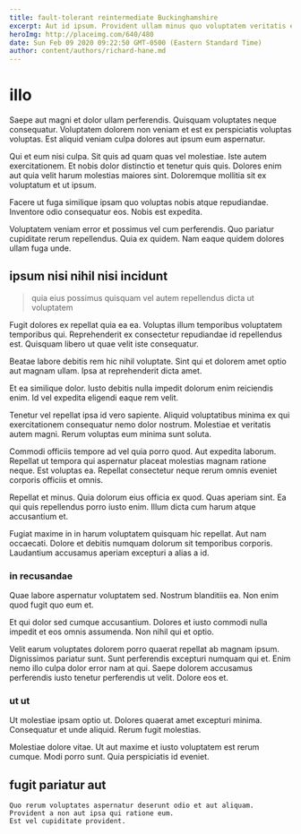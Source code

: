 ```yaml
---
title: fault-tolerant reintermediate Buckinghamshire
excerpt: Aut id ipsum. Provident ullam minus quo voluptatem veritatis enim officiis. Vero dolorem labore. Et assumenda consequatur recusandae qui recusandae. Quae distinctio cum magnam sapiente deleniti non dicta. Ut dolores omnis in.
heroImg: http://placeimg.com/640/480
date: Sun Feb 09 2020 09:22:50 GMT-0500 (Eastern Standard Time)
author: content/authors/richard-hane.md
---
```

# illo

Saepe aut magni et dolor ullam perferendis. Quisquam voluptates neque consequatur. Voluptatem dolorem non veniam et est ex perspiciatis voluptas voluptas. Est aliquid veniam culpa dolores aut ipsum eum aspernatur.
  
Qui et eum nisi culpa. Sit quis ad quam quas vel molestiae. Iste autem exercitationem. Et nobis dolor distinctio et tenetur quis quis. Dolores enim aut quia velit harum molestias maiores sint. Doloremque mollitia sit ex voluptatum et ut ipsum.
  
Facere ut fuga similique ipsam quo voluptas nobis atque repudiandae. Inventore odio consequatur eos. Nobis est expedita.
  
Voluptatem veniam error et possimus vel cum perferendis. Quo pariatur cupiditate rerum repellendus. Quia ex quidem. Nam eaque quidem dolores ullam fuga unde.

## ipsum nisi nihil nisi incidunt

> quia eius possimus quisquam vel autem repellendus dicta ut voluptatem

Fugit dolores ex repellat quia ea ea. Voluptas illum temporibus voluptatem temporibus qui. Reprehenderit ex consectetur repudiandae id repellendus est. Quisquam libero ut quae velit iste consequatur.
  
Beatae labore debitis rem hic nihil voluptate. Sint qui et dolorem amet optio aut magnam ullam. Ipsa at reprehenderit dicta amet.
  
Et ea similique dolor. Iusto debitis nulla impedit dolorum enim reiciendis enim. Id vel expedita eligendi eaque rem velit.
  
Tenetur vel repellat ipsa id vero sapiente. Aliquid voluptatibus minima ex qui exercitationem consequatur nemo dolor nostrum. Molestiae et veritatis autem magni. Rerum voluptas eum minima sunt soluta.
  
Commodi officiis tempore ad vel quia porro quod. Aut expedita laborum. Repellat ut tempora qui aspernatur placeat molestias magnam ratione neque. Est voluptas ea. Repellat consectetur neque rerum omnis eveniet corporis officiis et omnis.
  
Repellat et minus. Quia dolorum eius officia ex quod. Quas aperiam sint. Ea qui quis repellendus porro iusto enim. Illum dicta cum harum atque accusantium et.
  
Fugiat maxime in in harum voluptatem quisquam hic repellat. Aut nam occaecati. Dolore et debitis numquam dolorum sit temporibus corporis. Laudantium accusamus aperiam excepturi a alias a id.

### in recusandae

Quae labore aspernatur voluptatem sed. Nostrum blanditiis ea. Non enim quod fugit quo eum et.
  
Et qui dolor sed cumque accusantium. Dolores et iusto commodi nulla impedit et eos omnis assumenda. Non nihil qui et optio.
  
Velit earum voluptates dolorem porro quaerat repellat ab magnam ipsum. Dignissimos pariatur sunt. Sunt perferendis excepturi numquam qui et. Enim nemo illo culpa dolor error nam at qui. Saepe dolorem accusamus perferendis iusto tenetur perferendis ut velit. Dolore eos et.

### ut ut

Ut molestiae ipsam optio ut. Dolores quaerat amet excepturi minima. Consequatur et unde aliquid. Rerum fugit molestias.
  
Molestiae dolore vitae. Ut aut maxime et iusto voluptatem est rerum cumque. Modi porro sunt. Quia perspiciatis id eveniet.

## fugit pariatur aut

```text
Quo rerum voluptates aspernatur deserunt odio et aut aliquam.
Provident a non aut ipsa qui ratione eum.
Est vel cupiditate provident.
```

